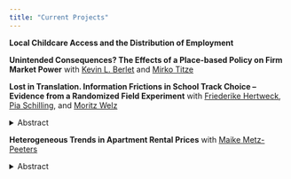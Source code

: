 ```yaml
---
title: "Current Projects"
---
```


**Local Childcare Access and the Distribution of Employment**

<!-- <details> -->
<!--   <summary>Abstract</summary> -->
<!--   <p> -->
<!--     WIP -->
<!--   </p> -->
<!-- </details> -->

**Unintended Consequences? The Effects of a Place-based Policy on Firm Market Power** with [Kevin L. Berlet](https://www2.wiwi.rub.de/en/persons/kevin-berlet/){target="_blank"} and [Mirko Titze](https://www.iwh-halle.de/ueber-das-iwh/team/detail/mirko-titze){target="_blank"}

<!-- <details> -->
<!--   <summary>Abstract</summary> -->
<!--   <p> -->
<!--     WIP -->
<!--   </p> -->
<!-- </details> -->

**Lost in Translation. Information Frictions in School Track Choice -- Evidence from a Randomized Field Experiment** with [Friederike Hertweck](https://sites.google.com/view/friederikehertweck/){target="_blank"}, [Pia Schilling](https://www.piaschilling.com/home){target="_blank"}, and [Moritz Welz](https://www2.wiwi.rub.de/en/persons/moritz-welz-2/){target="_blank"}

<details>
  <summary>Abstract</summary>
  <p>
    In this study, we analyze whether linguistic barriers and a lack of knowledge about the German school system hinders immigrant parents from making an informed choice about their children’s school track. As part of a randomized control trial in a large German state in the school year 2024/25, parents of fourth-graders are provided a (multilingual) mobile application containing useful information on track choice. Different versions of the App will be randomly assigned to elementary schools. *AER Registration: AEARCTR-0011821.*
  </p>
</details>


**Heterogeneous Trends in Apartment Rental Prices** with [Maike Metz-Peeters](https://www2.wiwi.rub.de/en/persons/maike-metz-peeters/){target="_blank"}

<details>
  <summary>Abstract</summary>
  <p>
    We introduce a novel, non-parametric method for estimating house price indices that captures heterogeneous price developments and operates independently of strict functional form assumptions. Utilizing the potential outcomes framework, our approach employs causal forests to effectively address changes in the composition of available housing units while mitigating the curse of dimensionality inherent in traditional matching estimators. By directly incorporating geographical coordinates into the model, the algorithm autonomously determines the adaptive spatial neighborhood for each observation, thus avoiding the imposition of fixed spatial boundaries. This flexibility makes the method particularly well-suited for densely populated areas and enables the investigation of complex heterogeneity in house price developments. We demonstrate the utility of this approach through an application to apartment rental prices in six major German cities before and during the COVID-19 pandemic, illustrating how it uncovers nuanced trends in rental price dynamics during a period of significant market change.
  </p>
</details>
